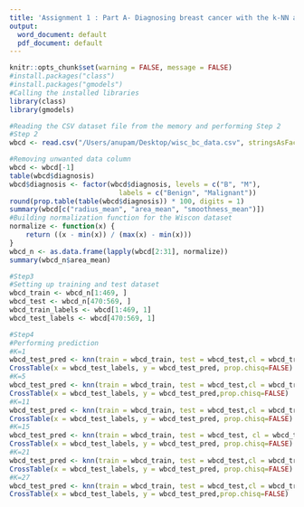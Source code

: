 ```yaml
---
title: 'Assignment 1 : Part A- Diagnosing breast cancer with the k-NN algorithm'
output:
  word_document: default
  pdf_document: default
---
```



```r
knitr::opts_chunk$set(warning = FALSE, message = FALSE)
#install.packages("class")
#install.packages("gmodels")
#Calling the installed libraries
library(class)
library(gmodels)

#Reading the CSV dataset file from the memory and performing Step 2
#Step 2
wbcd <- read.csv("/Users/anupam/Desktop/wisc_bc_data.csv", stringsAsFactors = FALSE)

#Removing unwanted data column
wbcd <- wbcd[-1]
table(wbcd$diagnosis)
wbcd$diagnosis <- factor(wbcd$diagnosis, levels = c("B", "M"),
                           labels = c("Benign", "Malignant"))
round(prop.table(table(wbcd$diagnosis)) * 100, digits = 1)
summary(wbcd[c("radius_mean", "area_mean", "smoothness_mean")])
#Building normalization function for the Wiscon dataset
normalize <- function(x) {
    return ((x - min(x)) / (max(x) - min(x)))
}
wbcd_n <- as.data.frame(lapply(wbcd[2:31], normalize))
summary(wbcd_n$area_mean)

#Step3
#Setting up training and test dataset
wbcd_train <- wbcd_n[1:469, ]
wbcd_test <- wbcd_n[470:569, ]
wbcd_train_labels <- wbcd[1:469, 1]
wbcd_test_labels <- wbcd[470:569, 1]

#Step4
#Performing prediction
#K=1
wbcd_test_pred <- knn(train = wbcd_train, test = wbcd_test,cl = wbcd_train_labels, k=1)
CrossTable(x = wbcd_test_labels, y = wbcd_test_pred, prop.chisq=FALSE)
#K=5
wbcd_test_pred <- knn(train = wbcd_train, test = wbcd_test,cl = wbcd_train_labels, k=5)
CrossTable(x = wbcd_test_labels, y = wbcd_test_pred,prop.chisq=FALSE)
#K=11
wbcd_test_pred <- knn(train = wbcd_train, test = wbcd_test,cl = wbcd_train_labels, k=11)
CrossTable(x = wbcd_test_labels, y = wbcd_test_pred, prop.chisq=FALSE)
#K=15
wbcd_test_pred <- knn(train = wbcd_train, test = wbcd_test, cl = wbcd_train_labels, k=15)
CrossTable(x = wbcd_test_labels, y = wbcd_test_pred, prop.chisq=FALSE)
#K=21
wbcd_test_pred <- knn(train = wbcd_train, test = wbcd_test,cl = wbcd_train_labels, k=21)
CrossTable(x = wbcd_test_labels, y = wbcd_test_pred, prop.chisq=FALSE)
#K=27
wbcd_test_pred <- knn(train = wbcd_train, test = wbcd_test,cl = wbcd_train_labels, k=27)
CrossTable(x = wbcd_test_labels, y = wbcd_test_pred,prop.chisq=FALSE)

```



